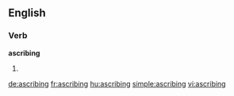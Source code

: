 ==English==

===Verb===
'''ascribing'''

# {{present participle of|[[ascribe]]}}

[[de:ascribing]]
[[fr:ascribing]]
[[hu:ascribing]]
[[simple:ascribing]]
[[vi:ascribing]]